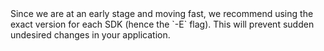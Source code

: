 <Tip>
  Since we are at an early stage and moving fast, we recommend using the exact
  version for each SDK (hence the `-E` flag). This will prevent sudden undesired
  changes in your application.
</Tip>
